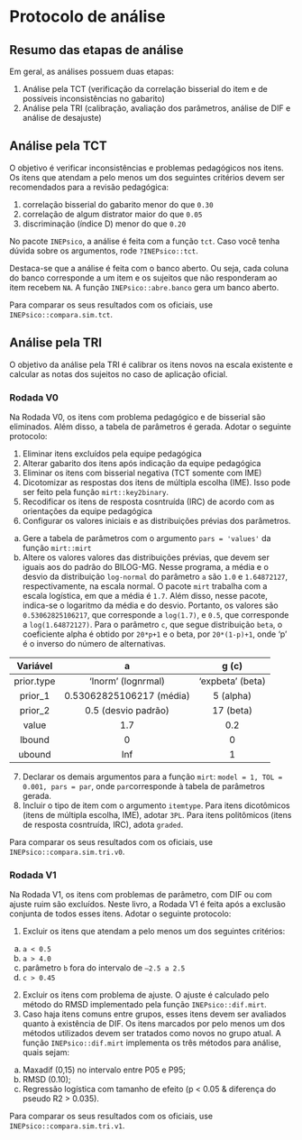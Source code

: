 # Protocolo de análise

## Resumo das etapas de análise

Em geral, as análises possuem duas etapas:

1. Análise pela TCT (verificação da correlação bisserial do item e de possíveis inconsistências no gabarito)
2. Análise pela TRI (calibração, avaliação dos parâmetros, análise de DIF e análise de desajuste)

## Análise pela TCT

O objetivo é verificar inconsistências e problemas pedagógicos nos itens. Os itens que atendam a pelo menos um dos seguintes critérios devem ser recomendados para a revisão pedagógica:

1. correlação bisserial do gabarito  menor do que `0.30`
2. correlação de algum distrator maior do que `0.05`
3. discriminação (índice D) menor do que `0.20`

No pacote `INEPsico`, a análise é feita com a função `tct`. Caso você tenha dúvida sobre os argumentos, rode `?INEPsico::tct`.

Destaca-se que a análise é feita com o banco aberto. Ou seja, cada coluna do banco corresponde a um item e os sujeitos que não responderam ao item recebem `NA`. A função `INEPsico::abre.banco` gera um banco aberto.

Para comparar os seus resultados com os oficiais, use `INEPsico::compara.sim.tct`.

## Análise pela TRI

O objetivo da análise pela TRI é calibrar os itens novos na escala existente e calcular as notas dos sujeitos no caso de aplicação oficial.

### Rodada V0

Na Rodada V0, os itens com problema pedagógico e de bisserial são eliminados. Além disso, a tabela de parâmetros é gerada. Adotar o seguinte protocolo:

1. Eliminar itens excluídos pela equipe pedagógica
2. Alterar gabarito dos itens após indicação da equipe pedagógica
3. Eliminar  os itens com bisserial negativa (TCT somente com IME)
4. Dicotomizar as respostas dos itens de múltipla escolha (IME). Isso pode ser feito pela função `mirt::key2binary`.
5. Recodificar os itens de resposta cosntruída (IRC) de acordo com as orientações da equipe pedagógica
6. Configurar os valores iniciais e as distribuições prévias dos parâmetros.
a. Gere a tabela de parâmetros com o argumento `pars = 'values'` da função `mirt::mirt`
b. Altere os valores valores das distribuições prévias, que devem ser iguais aos do padrão do BILOG-MG. Nesse programa, a média e o desvio da distribuição `log-normal` do parâmetro `a` são `1.0` e `1.64872127`, respectivamente, na escala normal. O pacote `mirt` trabalha com a escala logística, em que a média é `1.7`. Além disso, nesse pacote, indica-se o logaritmo da média e do desvio. Portanto, os valores são `0.53062825106217`, que corresponde a `log(1.7)`, e `0.5`, que corresponde a `log(1.64872127)`. Para o parâmetro `c`, que segue distribuição `beta`, o coeficiente alpha é obtido por `20*p+1` e o beta, por `20*(1-p)+1`, onde ‘p’ é o inverso do número de alternativas.

| Variável    | a                         | g (c)             |
|:-----------:| :------------:            |:------------:     |
| prior.type  | 'lnorm' (lognrmal)        | 'expbeta' (beta)  |
| prior_1     | 0.53062825106217 (média)  | 5 (alpha)         |
| prior_2     | 0.5 (desvio padrão)       | 17 (beta)         |
| value       | 1.7                       | 0.2               |
| lbound      | 0                         | 0                 |
| ubound      |Inf                        | 1                 |

7. Declarar os demais argumentos para a função `mirt`: `model = 1, TOL = 0.001, pars = par`, onde `par`corresponde à tabela de parâmetros gerada.
8. Incluir o tipo de item com o argumento `itemtype`. Para itens dicotômicos (itens de múltipla escolha, IME), adotar `3PL`. Para itens politômicos (itens de resposta cosntruída, IRC), adota `graded`.

Para comparar os seus resultados com os oficiais, use `INEPsico::compara.sim.tri.v0`.

### Rodada V1

Na Rodada V1, os itens com problemas de parâmetro, com DIF ou com ajuste ruim são excluídos. Neste livro, a Rodada V1 é feita após a exclusão conjunta de todos esses itens. Adotar o seguinte protocolo:

1. Excluir os itens que atendam a pelo menos um dos seguintes critérios:
a. `a < 0.5`
b. `a > 4.0`
c. parâmetro `b` fora do intervalo de `–2.5 a 2.5`
d. `c > 0.45`
2. Excluir os itens com problema de ajuste. O ajuste é calculado pelo método do RMSD implementado pela função `INEPsico::dif.mirt`.
3. Caso haja itens comuns entre grupos, esses itens devem ser avaliados quanto à existência de DIF. Os itens marcados por pelo menos um dos métodos utilizados devem ser tratados como novos no grupo atual. A função `INEPsico::dif.mirt` implementa os três métodos para análise, quais sejam: 
a. Maxadif (0,15) no intervalo entre P05 e P95;
b. RMSD (0.10);
c. Regressão logística com tamanho de efeito (p < 0.05 & diferença do pseudo R2 > 0.035).

Para comparar os seus resultados com os oficiais, use `INEPsico::compara.sim.tri.v1`.
